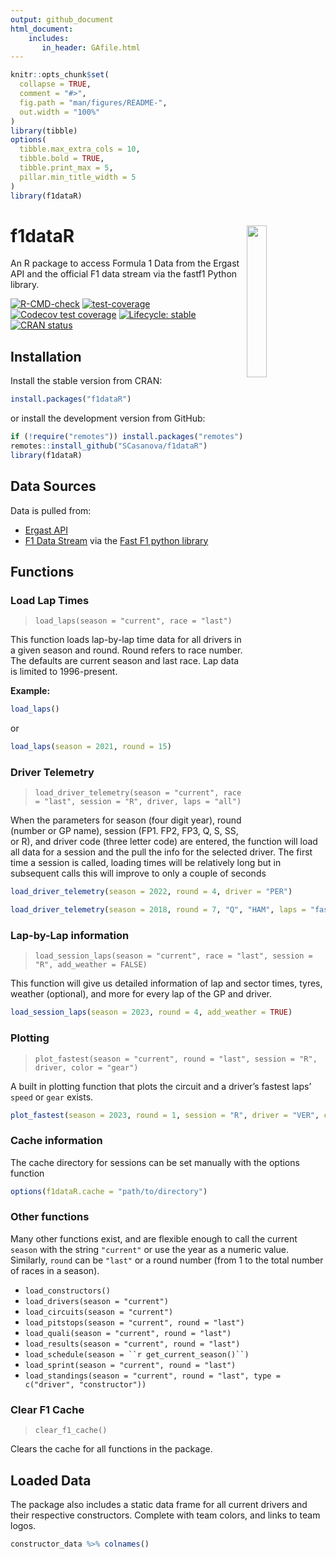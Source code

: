 ```yaml
---
output: github_document
html_document:
    includes:
       in_header: GAfile.html
---
```


```r
knitr::opts_chunk$set(
  collapse = TRUE,
  comment = "#>",
  fig.path = "man/figures/README-",
  out.width = "100%"
)
library(tibble)
options(
  tibble.max_extra_cols = 10,
  tibble.bold = TRUE,
  tibble.print_max = 5,
  pillar.min_title_width = 5
)
library(f1dataR)
```

# f1dataR <img src='man/figures/logo.png' align="right" width="25%" min-width="120px"/>

An R package to access Formula 1 Data from the Ergast API and the official F1 data stream via the fastf1 Python library.

<!-- badges: start -->

[![R-CMD-check](https://github.com/SCasanova/f1dataR/actions/workflows/check-standard.yaml/badge.svg)](https://github.com/SCasanova/f1dataR/actions/workflows/check-standard.yaml)
[![test-coverage](https://github.com/SCasanova/f1dataR/actions/workflows/test-coverage.yaml/badge.svg)](https://github.com/SCasanova/f1dataR/actions/workflows/test-coverage.yaml)
[![Codecov test coverage](https://img.shields.io/codecov/c/github/SCasanova/f1dataR?label=codecov&logo=codecov)](https://app.codecov.io/gh/SCasanova/f1dataR?branch=main)
[![Lifecycle: stable](https://img.shields.io/badge/lifecycle-stable-brightgreen.svg)](https://lifecycle.r-lib.org/articles/stages.html#stable)
[![CRAN status](https://www.r-pkg.org/badges/version/f1dataR)](https://CRAN.R-project.org/package=f1dataR)
 <!--badges: end -->

## Installation

Install the stable version from CRAN:
```r
install.packages("f1dataR")
```

or install the development version from GitHub:

```r
if (!require("remotes")) install.packages("remotes")
remotes::install_github("SCasanova/f1dataR")
library(f1dataR)
```

## Data Sources

Data is pulled from:

* [Ergast API](https://ergast.com/mrd/)
* [F1 Data Stream](https://www.formula1.com/en/f1-live.html) via the [Fast F1 python library](https://docs.fastf1.dev/index.html)

## Functions

### Load Lap Times
> `load_laps(season = "current", race = "last")`

This function loads lap-by-lap time data for all drivers in a given season
and round. Round refers to race number. The defaults are current season and last race. Lap data is limited to 1996-present.

**Example:**
```r
load_laps()
```

or

```r
load_laps(season = 2021, round = 15)
```


### Driver Telemetry
> `load_driver_telemetry(season = "current", race = "last", session = "R", driver, laps = "all")`

When the parameters for season (four digit year), round (number or GP name), session (FP1. FP2, FP3, Q, S, SS, or R), and driver code (three letter code) are entered, the function will load all data for a session and the pull the info for the selected driver. The first time a session is called, loading times will be relatively long but in subsequent calls this will improve to only a couple of seconds

```r
load_driver_telemetry(season = 2022, round = 4, driver = "PER")

load_driver_telemetry(season = 2018, round = 7, "Q", "HAM", laps = "fastest")
```

### Lap-by-Lap information
> `load_session_laps(season = "current", race = "last", session = "R", add_weather = FALSE)`

This function will give us detailed information of lap and sector times, tyres, weather (optional), and more for every lap of the GP and driver.

```r
load_session_laps(season = 2023, round = 4, add_weather = TRUE)
```

### Plotting
> `plot_fastest(season = "current", round = "last", session = "R", driver, color = "gear")`

A built in plotting function that plots the circuit and a driver's fastest laps' `speed` or `gear` exists.

```r
plot_fastest(season = 2023, round = 1, session = "R", driver = "VER", color = "gear")
```

### Cache information

The cache directory for sessions can be set manually with the options function

```r
options(f1dataR.cache = "path/to/directory")
```

### Other functions

Many other functions exist, and are flexible enough to call the current `season` with the string `"current"` or use the year as a numeric value. Similarly, `round` can be `"last"` or a round number (from 1 to the total number of races in a season).

* `load_constructors()`
* `load_drivers(season = "current")`
* `load_circuits(season = "current")`
* `load_pitstops(season = "current", round = "last")`
* `load_quali(season = "current", round = "last")`
* `load_results(season = "current", round = "last")`
* `load_schedule(season = ``r get_current_season()``)`
* `load_sprint(season = "current", round = "last")`
* `load_standings(season = "current", round = "last", type = c("driver", "constructor"))`

### Clear F1 Cache
> `clear_f1_cache()`

Clears the cache for all functions in the package.

## Loaded Data

The package also includes a static data frame for all current drivers and their respective constructors. Complete with team colors, and links to team logos.

```r
constructor_data %>% colnames()
```
